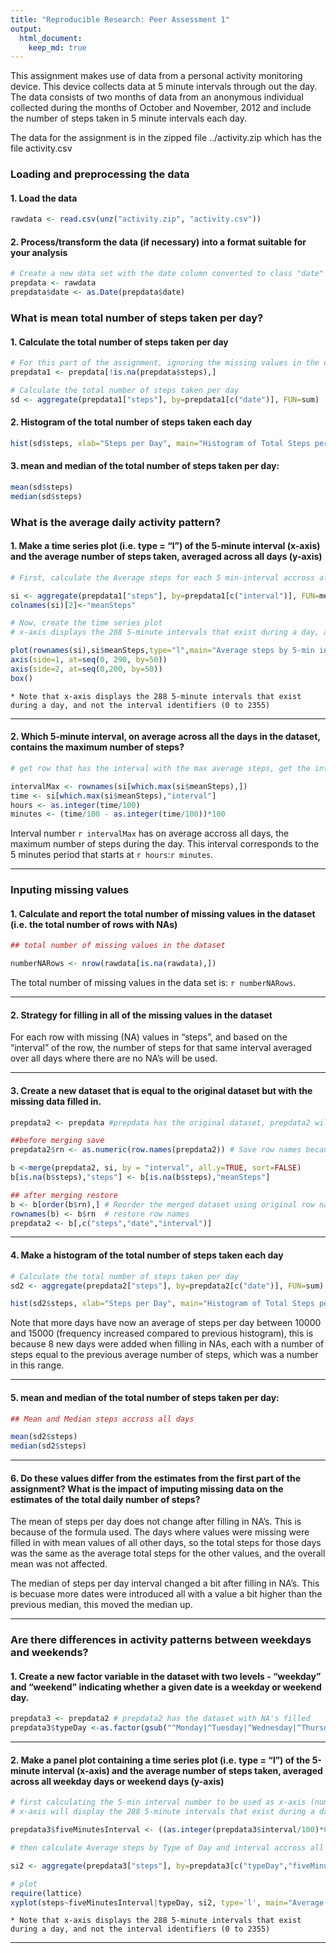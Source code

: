 ```yaml
---
title: "Reproducible Research: Peer Assessment 1"
output: 
  html_document:
    keep_md: true
---
```


This assignment makes use of data from a personal activity monitoring device. This device collects data at 5 minute intervals through out the day. The data consists of two months of data from an anonymous individual collected during the months of October and November, 2012 and include the number of steps taken in 5 minute intervals each day. 

The data for the assignment is in the zipped file ../activity.zip which has the file activity.csv  

### Loading and preprocessing the data

#### 1. Load the data

```r
rawdata <- read.csv(unz("activity.zip", "activity.csv"))
```

#### 2.  Process/transform the data (if necessary) into a format suitable for your analysis

```r
# Create a new data set with the date column converted to class "date" 
prepdata <- rawdata
prepdata$date <- as.Date(prepdata$date)
```

### What is mean total number of steps taken per day?

#### 1.  Calculate the total number of steps taken per day

```r
# For this part of the assignment, ignoring the missing values in the dataset
prepdata1 <- prepdata[!is.na(prepdata$steps),]

# Calculate the total number of steps taken per day
sd <- aggregate(prepdata1["steps"], by=prepdata1[c("date")], FUN=sum)
```

#### 2. Histogram of the total number of steps taken each day

```r
hist(sd$steps, xlab="Steps per Day", main="Histogram of Total Steps per day")
```

#### 3. mean and median of the total number of steps taken per day:

```r
mean(sd$steps)
median(sd$steps)
```


### What is the average daily activity pattern?

#### 1.  Make a time series plot (i.e. type = "l") of the 5-minute interval (x-axis) and the average number of steps taken, averaged across all days (y-axis)

```r
# First, calculate the Average steps for each 5 min-interval accross all days

si <- aggregate(prepdata1["steps"], by=prepdata1[c("interval")], FUN=mean)
colnames(si)[2]<-"meanSteps"

# Now, create the time series plot 
# x-axis displays the 288 5-minute intervals that exist during a day, and not the interval identifiers (0 to 2355)

plot(rownames(si),si$meanSteps,type="l",main="Average steps by 5-min intervals accross all days", xlab="5-minute Intervals *",ylab="Average Number of steps", axes=FALSE)
axis(side=1, at=seq(0, 290, by=50))
axis(side=2, at=seq(0,200, by=50))
box()
```

 
```
* Note that x-axis displays the 288 5-minute intervals that exist during a day, and not the interval identifiers (0 to 2355)

```

---------------------------------


#### 2.  Which 5-minute interval, on average across all the days in the dataset, contains the maximum number of steps?

```r
# get row that has the interval with the max average steps, get the interval number and convert it to time of the day  

intervalMax <- rownames(si[which.max(si$meanSteps),])
time <- si[which.max(si$meanSteps),"interval"]
hours <- as.integer(time/100)
minutes <- (time/100 - as.integer(time/100))*100
```


Interval number `r intervalMax` has on average accross all days, the maximum number of steps during the day. This interval corresponds to the 5 minutes period that starts at `r hours`:`r minutes`.


---------------------------------

### Inputing missing values

#### 1.  Calculate and report the total number of missing values in the dataset (i.e. the total number of rows with NAs)

```r
## total number of missing values in the dataset 

numberNARows <- nrow(rawdata[is.na(rawdata),])
```


The total number of missing values in the data set is: `r numberNARows`.

---------------------------------

#### 2. Strategy for filling in all of the missing values in the dataset

 
For each row with missing (NA) values in "steps", and based on the "interval" of the row, the number of steps for that same interval averaged over all days where there are no NA's will be used.


---------------------------------

#### 3.  Create a new dataset that is equal to the original dataset but with the missing data filled in.

```r
prepdata2 <- prepdata #prepdata has the original dataset, prepdata2 will have the new dataset

##before merging save
prepdata2$rn <- as.numeric(row.names(prepdata2)) # Save row names because merge changes row names and order. 

b <-merge(prepdata2, si, by = "interval", all.y=TRUE, sort=FALSE)
b[is.na(b$steps),"steps"] <- b[is.na(b$steps),"meanSteps"]

## after merging restore 
b <- b[order(b$rn),] # Reorder the merged dataset using original row names
rownames(b) <- b$rn  # restore row names
prepdata2 <- b[,c("steps","date","interval")] 

```

---------------------------------

#### 4. Make a histogram of the total number of steps taken each day

```r
# Calculate the total number of steps taken per day
sd2 <- aggregate(prepdata2["steps"], by=prepdata2[c("date")], FUN=sum)

hist(sd2$steps, xlab="Steps per Day", main="Histogram of Total Steps per day - All NA values filled")

```


Note that more days have now an average of steps per day between 10000 and 15000 (frequency increased compared to previous histogram), this is because 8 new days were added when filling in NAs, each with a number of steps equal to the previous average number of steps, which was a number in this range. 

---------------------------------


#### 5. mean and median of the total number of steps taken per day:

```r
## Mean and Median steps accross all days

mean(sd2$steps)
median(sd2$steps)

```

---------------------------------

#### 6. Do these values differ from the estimates from the first part of the assignment? What is the impact of imputing missing data on the estimates of the total daily number of steps?


The mean of steps per day does not change after filling in NA's. This is because of the formula used. The days where values were missing were filled in with mean values of all other days, so the total steps for those days was the same as the average total steps for the  other values, and the overall mean was not affected.    

The median of steps per day interval changed a bit after filling in NA's. This is becuase more dates were introduced all with a value a bit higher than the previous median, this moved the median up.


---------------------------------

### Are there differences in activity patterns between weekdays and weekends?

#### 1. Create a new factor variable in the dataset with two levels - "weekday" and "weekend" indicating whether a given date is a weekday or weekend day.

```r

prepdata3 <- prepdata2 # prepdata2 has the dataset with NA's filled
prepdata3$typeDay <-as.factor(gsub("^Monday|^Tuesday|^Wednesday|^Thursday|^Friday","Weekday",gsub("^Sunday|^Saturday", "Weekend",weekdays(prepdata2$date))))

```

---------------------------------

#### 2.  Make a panel plot containing a time series plot (i.e. type = "l") of the 5-minute interval (x-axis) and the average number of steps taken, averaged across all weekday days or weekend days (y-axis)

```r

# first calculating the 5-min interval number to be used as x-axis (numbers between 1 and 288)
# x-axis will display the 288 5-minute intervals that exist during a day, and not the interval identifiers (0 to 2355)

prepdata3$fiveMinutesInterval <- ((as.integer(prepdata3$interval/100)*60 + ((prepdata3$interval/100 - as.integer(prepdata3$interval/100))*100))/5)+1

# then calculate Average steps by Type of Day and interval accross all days

si2 <- aggregate(prepdata3["steps"], by=prepdata3[c("typeDay","fiveMinutesInterval")], FUN=mean)

# plot
require(lattice)
xyplot(steps~fiveMinutesInterval|typeDay, si2, type='l', main="Average steps by 5 min-intervals accross all days", xlab="5-minute Intervals *", ylab="Average Number of steps", layout = c(1,2) )
```


 
```
* Note that x-axis displays the 288 5-minute intervals that exist during a day, and not the interval identifiers (0 to 2355)

```

---------------------------------
